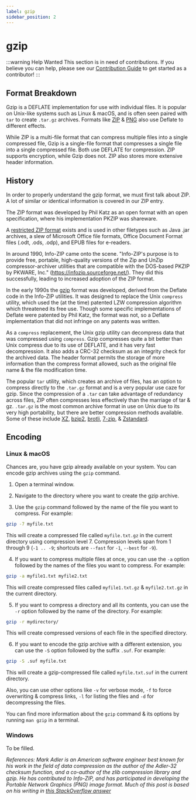```yaml
---
label: gzip
sidebar_position: 2
---
```


# gzip

:::warning Help Wanted
This section is in need of contributions. If you believe you can help, please see our [Contribution Guide](../contribution-guide.mdx) to get started as a contributor!
:::

## Format Breakdown

Gzip is a DEFLATE implementation for use with individual files. It is popular on Unix-like systems such as Linux & macOS, and is often seen paired with `tar` to create `.tar.gz` archives. Formats like [ZIP](../data/zip.mdx) & [PNG](../images/PNG.mdx) also use Deflate to different effects.

While ZIP is a multi-file format that can compress multiple files into a single compressed file, Gzip is a single-file format that compresses a single file into a single compressed file. Both use DEFLATE for compression. ZIP supports encryption, while Gzip does not. ZIP also stores more extensive header information.

## History

In order to properly understand the gzip format, we must first talk about ZIP. A lot of similar or identical information is covered in our ZIP entry.

The ZIP format was developed by Phil Katz as an open format with an open specification, where his implementation PKZIP was shareware.

A [restricted ZIP format](http://www.digitalpreservation.gov/formats/fdd/fdd000361.shtml) exists and is used in other filetypes such as Java .jar archives, a slew of Microsoft Office file formats, Office Document Format files (.odt, .ods, .odp), and EPUB files for e-readers.

In around 1990, Info-ZIP came onto the scene. "Info-ZIP's purpose is to provide free, portable, high-quality versions of the Zip and UnZip compressor-archiver utilities that are compatible with the DOS-based PKZIP by PKWARE, Inc." (https://infozip.sourceforge.net/). They did this successfully, leading to increased adoption of the ZIP format.

In the early 1990s the [gzip](../data/gzip.mdx) format was developed, derived from the Deflate code in the Info-ZIP utilities. It was designed to replace the Unix `compress` utility, which used the (at the time) patented LZW compression algorithm which threatened its free use. Though some specific implementations of Deflate were patented by Phil Katz, the format was not, so a Deflate implementation that did not infringe on any patents was written.

As a `compress` replacement, the Unix gzip utility can decompress data that was compressed using `compress`. Gzip compresses quite a bit better than Unix compress due to its use of DEFLATE, and it has very fast decompression. It also adds a CRC-32 checksum as an integrity check for the archived data. The header format permits the storage of more information than the compress format allowed, such as the original file name & the file modification time.

The popular `tar` utility, which creates an archive of files, has an option to compress directly to the `.tar.gz` format and is a very popular use caze for gzip. Since the compression of a `.tar` can take advantage of redundancy across files, ZIP often compresses less effectively than the marriage of tar & gz. `.tar.gz` is the most common archive format in use on Unix due to its very high portability, but there are better compression methods available. Some of these include [XZ](../data/xz.mdx), [bzip2](../data/bzip2.mdx), [brotli](../data/brotli.mdx), [7-zip](../data/7z.mdx), & [Zstandard](../data/zstd.mdx).

## Encoding

### Linux & macOS

Chances are, you have gzip already available on your system. You can encode gzip archives using the `gzip` command.

1. Open a terminal window.

2. Navigate to the directory where you want to create the gzip archive.

3. Use the `gzip` command followed by the name of the file you want to compress. For example:
```bash
gzip -7 myfile.txt
```
This will create a compressed file called `myfile.txt.gz` in the current directory using compression level 7. Compression levels span from 1 through 9 (`-1 .. -9`; shortcuts are `--fast` for `-1`, `--best` for `-9`).

4. If you want to compress multiple files at once, you can use the `-a` option followed by the names of the files you want to compress. For example:
```bash
gzip -a myfile1.txt myfile2.txt
```
This will create compressed files called `myfile1.txt.gz` & `myfile2.txt.gz` in the current directory.

5. If you want to compress a directory and all its contents, you can use the `-r` option followed by the name of the directory. For example:
```bash
gzip -r mydirectory/
```
This will create compressed versions of each file in the specified directory.

6. If you want to encode the gzip archive with a different extension, you can use the `-S` option followed by the suffix `.suf`. For example:
```bash
gzip -S .suf myfile.txt
```
This will create a gzip-compressed file called `myfile.txt.suf` in the current directory.

Also, you can use other options like `-v` for verbose mode, `-f` to force overwriting & compress links, `-l` for listing the files and `-d` for decompressing the files.

You can find more information about the `gzip` command & its options by running `man gzip` in a terminal.

### Windows

To be filled.

*References: Mark Adler is an American software engineer best known for his work in the field of data compression as the author of the Adler-32 checksum function, and a co-author of the zlib compression library and gzip. He has contributed to Info-ZIP, and has participated in developing the Portable Network Graphics (PNG) image format. Much of this post is based on his writing in [this StackOverflow answer](https://stackoverflow.com/questions/20762094/how-are-zlib-gzip-and-zip-related-what-do-they-have-in-common-and-how-are-they)*